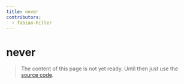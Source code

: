```yaml
---
title: never
contributors:
  - fabian-hiller
---
```


# never

> The content of this page is not yet ready. Until then just use the [source code](https://github.com/fabian-hiller/valibot/blob/main/library/src/schemas/never/never.ts).
